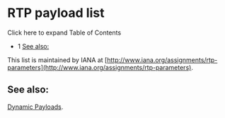 
# RTP payload list 

 

Click here to expand Table of Contents

* 1 [See also:](#see-also)

This list is maintained by IANA at [http://www.iana.org/assignments/rtp-parameters](http://www.iana.org/assignments/rtp-parameters).

## See also:

[Dynamic Payloads](../Codecs-and-Media/Dynamic-Payloads_3375552.mdx#about).


